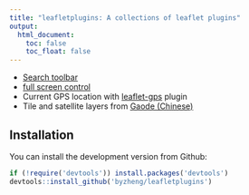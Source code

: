 ```yaml
---
title: "leafletplugins: A collections of leaflet plugins"
output:
  html_document:
    toc: false
    toc_float: false
---
```


<div id="main-banner" class="row">

<div class="col-sm-8">

* [Search toolbar](https://github.com/stefanocudini/leaflet-search)
* [full screen control](https://github.com/brunob/leaflet.fullscreen)
* Current GPS location with [leaflet-gps](https://github.com/stefanocudini/leaflet-gps) plugin
* Tile and satellite layers from [Gaode (Chinese)](http://ditu.amap.com/)

</div>

</div>

## Installation

You can install the development version from Github:

```r
if (!require('devtools')) install.packages('devtools')
devtools::install_github('byzheng/leafletplugins')
```
